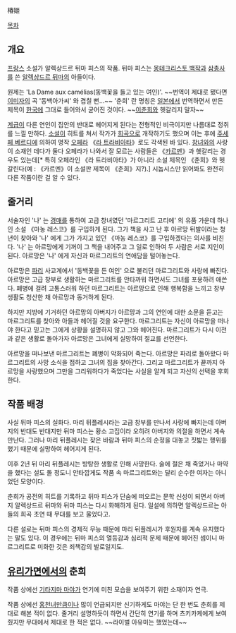 椿姬

[[목차]]

== 개요 ==
[[프랑스]] 소설가 알렉상드르 뒤마 피스의 작품. 뒤마 피스는 [[몽테크리스토 백작]]과 [[삼총사]]를 쓴 [[알렉상드르 뒤마]]의 아들이다.

원제는 'La Dame aux camélias(동백꽃을 들고 있는 여인)'. ~~번역이 제대로 됐다면 [[이미자(가수)|이미자]]의 곡 '동백아가씨' 와 겹칠 뻔...~~ '춘희' 란 명칭은 [[일본]]에서 번역하면서 만든 제목이 [[한국]]에 그대로 들어와서 굳어진 것이다. ~~[[이춘희]]와 헷갈리지 말자~~

[[계급]]이 다른 연인이 집안의 반대로 헤어지게 된다는 전형적인 비극이지만 나름대로 정취를 느낄 만하다. [[소설]]이 히트를 쳐서 작가가 [[희곡]]으로 개작하기도 했으며 이는 후에 [[주세페 베르디]]에 의하여 명작 [[오페라]] 《[[라 트라비아타]]》로도 각색된 바 있다. [[창녀]]와의 사랑이 소재인 데다가 둘다 오페라가 나와서 잘 모르는 사람들은 《[[카르멘]]》과 헷갈리는 경우도 있는데[* 특히 오페라인 《라 트라비아타》가 아니라 소설 제목인 《춘희》와 헷갈린다(예 : 《카르멘》이 소설판 제목이 《춘희》지?).] 시놉시스만 읽어봐도 완전히 다른 작품이란 걸 알 수 있다.

== 줄거리 ==
서술자인 '나' 는 [[경매]]를 통하여 고급 창녀였던 '마르그리트 고티에' 의 유품 가운데 하나인 소설 《마농 레스코》를 구입하게 된다. 그가 책을 사고 난 후 아르망 뒤발이라는 청년이 찾아와 '나' 에게 그가 가지고 있던 《마농 레스코》를 구입하겠다는 의사를 비친다. '나' 는 아르망에게 기꺼이 그 책을 내어주고 그 일로 인하여 두 사람은 서로 지인이 된다. 아르망은 '나' 에게 자신과 마르그리트의 연애담을 털어놓는다.

아르망은 [[파리(도시)|파리]] 사교계에서 '동백꽃을 든 여인' 으로 불리던 마르그리트와 사랑에 빠진다. 아르망은 고급 창부로 생활하는 마르그리트를 안타까워 하면서도 그녀를 포용하려 애쓴다. 폐병에 걸려 고통스러워 하던 마르그리트는 아르망으로 인해 행복함을 느끼고 창부 생활도 청산한 채 아르망과 동거하게 된다.

하지만 지방에 기거하던 아르망의 아버지가 아르망과 그의 연인에 대한 소문을 듣고는 마르그리트를 찾아와 아들과 헤어질 것을 요구한다. 마르그리트는 자신이 아르망을 떠나야 한다고 믿고는 그에게 상황을 설명하지 않고 그와 헤어진다. 마르그리트가 다시 이전과 같은 생활로 돌아가자 아르망은 그녀에게 실망하여 절교를 선언한다.

아르망을 떠나보낸 마르그리트는 폐병이 악화되어 죽는다. 아르망은 파리로 돌아왔다 마르그리트의 사망 소식을 접하고 그녀의 집을 찾아간다. 그리고 마르그리트가 끝까지 아르망을 사랑했으며 그만을 그리워하다가 죽었다는 사실을 알게 되고 자신의 선택을 후회한다.

== 작품 배경 ==
사실 뒤마 피스의 실화다. 마리 뒤플레시라는 고급 창부를 만나서 사랑에 빠지는데 아버지의 반대도 반대지만 뒤마 피스는 황소 고집이라 오히려 아버지와 의절을 하면서 계속 만난다. 그러나 마리 뒤플레시는 잦은 바람과 뒤마 피스의 순정을 대놓고 짓밟는 행위를 했기 때문에 실망하여 헤어지게 된다.

이후 2년 뒤 마리 뒤플레시는 방탕한 생활로 인해 사망한다. 술에 절은 채 죽었거나 마약을 했다는 설도 돌 정도니 안타깝게도 작품 속 마르그리트와는 달리 순수한 여자는 아니었던 모양이다.

춘희가 공전의 히트를 기록하고 뒤마 피스가 단숨에 떠오르는 문학 신성이 되면서 아버지 알렉상드르 뒤마와 뒤마 피스는 다시 화해하게 된다. 일설에 의하면 알렉상드르는 아들의 희곡 초연 때 무대를 보고 울었다고.

다른 설로는 뒤마 피스의 경제적 무능 때문에 마리 뒤플레시가 후원자를 계속 유지했다는 말도 있다. 이 경우에는 뒤마 피스의 열등감과 심리적 문제 때문에 헤어진 셈이니 마르그리트로 미화한 것은 죄책감의 발로일지도.

== [[유리가면]]에서의 춘희 ==
작품 상에선 [[기타지마 마야]]가 연기에 미친 모습을 보여주기 위한 소재이자 연극.

작품 상에선 [[홍천녀]]만큼이나 많이 언급되지만 신기하게도 마야는 단 한 번도 춘희를 제대로 해본 적이 없다. 줄거리 설명하듯이 하면서 간단히 연기를 하며 츠키카케에게 보여줬지만 무대에서 제대로 한 적은 없다. ~~라이벌 아유미는 했었는데~~
